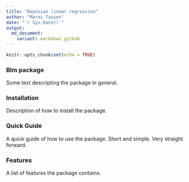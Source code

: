 ```yaml
---
title: "Bayesian linear regression"
author: "Marni Tausen"
date: "`r Sys.Date()`"
output:
  md_document:
    variant: markdown_github
---
```


```r
knitr::opts_chunk$set(echo = TRUE)
```

### Blm package

Some text descripting the package in general.

### Installation

Description of how to install the package.

### Quick Guide

A quick guide of how to use the package.
Short and simple. Very straight forward.

### Features

A list of features the package contains.
